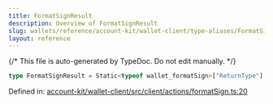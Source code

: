 ```yaml
---
title: FormatSignResult
description: Overview of FormatSignResult
slug: wallets/reference/account-kit/wallet-client/type-aliases/FormatSignResult
layout: reference
---
```


{/* This file is auto-generated by TypeDoc. Do not edit manually. */}

```ts
type FormatSignResult = Static<typeof wallet_formatSign>["ReturnType"];
```

Defined in: [account-kit/wallet-client/src/client/actions/formatSign.ts:20](https://github.com/alchemyplatform/aa-sdk/blob/dc58c113ff1eeb06d4b3f76c505cbbaad47db8fc/account-kit/wallet-client/src/client/actions/formatSign.ts#L20)
